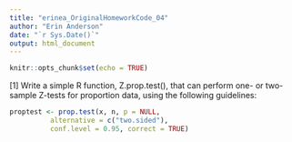```yaml
---
title: "erinea_OriginalHomeworkCode_04"
author: "Erin Anderson"
date: "`r Sys.Date()`"
output: html_document
---
```


```r
knitr::opts_chunk$set(echo = TRUE)
```
[1] Write a simple R function, Z.prop.test(), that can perform one- or two-sample Z-tests for proportion data, using the following guidelines:

```r
proptest <- prop.test(x, n, p = NULL,
          alternative = c("two.sided"),
          conf.level = 0.95, correct = TRUE)
```